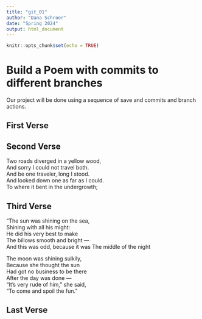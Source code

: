 ```yaml
---
title: "git_01"
author: "Dana Schroer"
date: "Spring 2024"
output: html_document
---
```


```r
knitr::opts_chunk$set(echo = TRUE)
```
# Build a Poem with commits to different branches
Our project will be done using a sequence of save and commits and branch actions.
<!-- Do not modify or change any text in "!--" bracketed areas such as this --- these are instructions to
you, if you change any of this the git program will notice it and compromise your git merging strategy !-->

## First Verse 
<!--Put the first five lines of a poem by Lewis Carrol in this section!-->

## Second Verse
<!--Put the first five lines of a poem by Robert Frost here!-->
Two roads diverged in a yellow wood,   
And sorry I could not travel both.  
And be one traveler, long I stood.  
And looked down one as far as I could.  
To where it bent in the undergrowth;   

## Third Verse
<!--Put the first two verses of The Walrus and the Carpenter here!-->
“The sun was shining on the sea,   
Shining with all his might:   
He did his very best to make  
The billows smooth and bright —   
And this was odd, because it was 
The middle of the night   

The moon was shining sulkily,  
Because she thought the sun   
Had got no business to be there  
After the day was done —   
“It’s very rude of him,” she said,   
“To come and spoil the fun.”   

## Last Verse
<!--Put a short poem you created using chatGPT of 20 to 30 lines,here!-->
